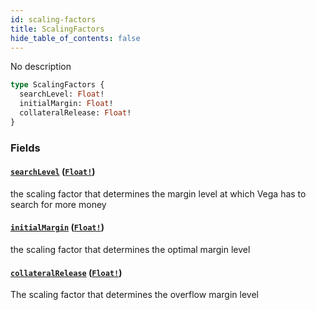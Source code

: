 ```yaml
---
id: scaling-factors
title: ScalingFactors
hide_table_of_contents: false
---
```



No description

```graphql
type ScalingFactors {
  searchLevel: Float!
  initialMargin: Float!
  collateralRelease: Float!
}
```


### Fields

#### [`searchLevel`](#) ([`Float!`](/mainnet/api/graphql/scalars/float))

the scaling factor that determines the margin level at which Vega has to search for more money


#### [`initialMargin`](#) ([`Float!`](/mainnet/api/graphql/scalars/float))

the scaling factor that determines the optimal margin level


#### [`collateralRelease`](#) ([`Float!`](/mainnet/api/graphql/scalars/float))

The scaling factor that determines the overflow margin level




